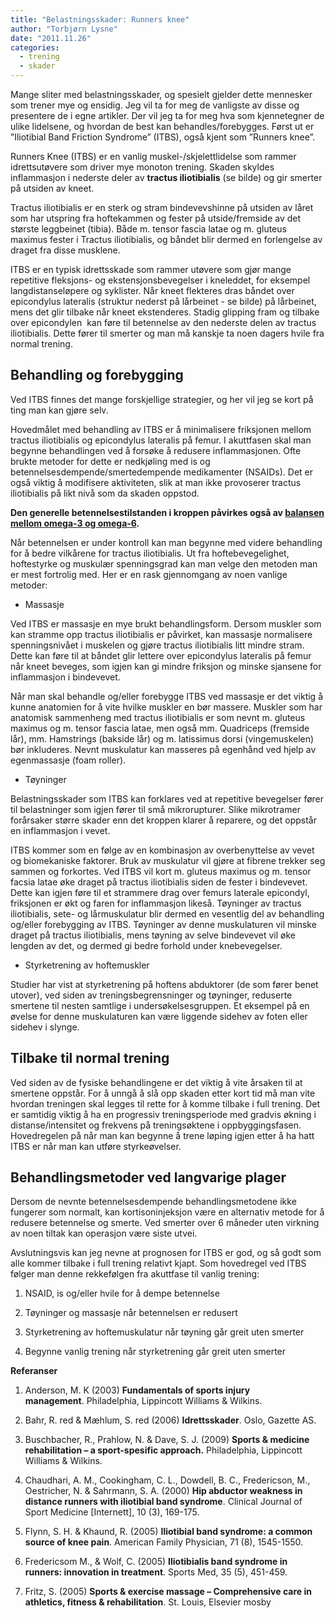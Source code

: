 ```yaml
---
title: "Belastningsskader: Runners knee"
author: "Torbjørn Lysne"
date: "2011.11.26"
categories:
  - trening
  - skader
---
```


Mange sliter med belastningsskader, og spesielt gjelder dette mennesker som trener mye og ensidig. Jeg vil ta for meg de vanligste av disse og presentere de i egne artikler. Der vil jeg ta for meg hva som kjennetegner de ulike lidelsene, og hvordan de best kan behandles/forebygges. Først ut er ”Iliotibial Band Friction Syndrome” (ITBS), også kjent som ”Runners knee”.

Runners Knee (ITBS) er en vanlig muskel-/skjelettlidelse som rammer idrettsutøvere som driver mye monoton trening. Skaden skyldes inflammasjon i nederste deler av **tractus iliotibialis** (se bilde) og gir smerter på utsiden av kneet.

Tractus iliotibialis er en sterk og stram bindevevshinne på utsiden av låret som har utspring fra hoftekammen og fester på utside/fremside av det største leggbeinet (tibia). Både m. tensor fascia latae og m. gluteus maximus fester i Tractus iliotibialis, og båndet blir dermed en forlengelse av draget fra disse musklene.

ITBS er en typisk idrettsskade som rammer utøvere som gjør mange repetitive fleksjons- og ekstensjonsbevegelser i kneleddet, for eksempel langdistanseløpere og syklister. Når kneet flekteres dras båndet over epicondylus lateralis (struktur nederst på lårbeinet - se bilde) på lårbeinet, mens det glir tilbake når kneet ekstenderes. Stadig glipping fram og tilbake over epicondylen  kan føre til betennelse av den nederste delen av tractus iliotibialis. Dette fører til smerter og man må kanskje ta noen dagers hvile fra normal trening.

## Behandling og forebygging

Ved ITBS finnes det mange forskjellige strategier, og her vil jeg se kort på ting man kan gjøre selv.

Hovedmålet med behandling av ITBS er å minimalisere friksjonen mellom tractus iliotibialis og epicondylus lateralis på femur. I akuttfasen skal man begynne behandlingen ved å forsøke å redusere inflammasjonen. Ofte brukte metoder for dette er nedkjøling med is og betennelsesdempende/smertedempende medikamenter (NSAIDs). Det er også viktig å modifisere aktiviteten, slik at man ikke provoserer tractus iliotibialis på likt nivå som da skaden oppstod.

**Den generelle betennelsestilstanden i kroppen påvirkes også av [balansen mellom omega-3 og omega-6](http://www.friskogfunksjonell.no/omega-3-og-omega-6-i-kostholdet/ "Omega-3 og Omega-6 i kostholdet").**

Når betennelsen er under kontroll kan man begynne med videre behandling for å bedre vilkårene for tractus iliotibialis. Ut fra hoftebevegelighet, hoftestyrke og muskulær spenningsgrad kan man velge den metoden man er mest fortrolig med. Her er en rask gjennomgang av noen vanlige metoder:

-   Massasje

Ved ITBS er massasje en mye brukt behandlingsform. Dersom muskler som kan stramme opp tractus iliotibialis er påvirket, kan massasje normalisere spenningsnivået i muskelen og gjøre tractus iliotibialis litt mindre stram. Dette kan føre til at båndet glir lettere over epicondylus lateralis på femur når kneet beveges, som igjen kan gi mindre friksjon og minske sjansene for inflammasjon i bindevevet.

Når man skal behandle og/eller forebygge ITBS ved massasje er det viktig å kunne anatomien for å vite hvilke muskler en bør massere. Muskler som har anatomisk sammenheng med tractus iliotibialis er som nevnt m. gluteus maximus og m. tensor fascia latae, men også mm. Quadriceps (fremside lår), mm. Hamstrings (bakside lår) og m. latissimus dorsi (vingemuskelen) bør inkluderes. Nevnt muskulatur kan masseres på egenhånd ved hjelp av egenmassasje (foam roller).

-   Tøyninger

Belastningsskader som ITBS kan forklares ved at repetitive bevegelser fører til belastninger som igjen fører til små mikrorupturer. Slike mikrotramer forårsaker større skader enn det kroppen klarer å reparere, og det oppstår en inflammasjon i vevet.

ITBS kommer som en følge av en kombinasjon av overbenyttelse av vevet og biomekaniske faktorer. Bruk av muskulatur vil gjøre at fibrene trekker seg sammen og forkortes. Ved ITBS vil kort m. gluteus maximus og m. tensor facsia latae øke draget på tractus iliotibialis siden de fester i bindevevet. Dette kan igjen føre til et strammere drag over femurs laterale epicondyl, friksjonen er økt og faren for inflammasjon likeså. Tøyninger av tractus iliotibialis, sete- og lårmuskulatur blir dermed en vesentlig del av behandling og/eller forebygging av ITBS. Tøyninger av denne muskulaturen vil minske draget på tractus iliotibialis, mens tøyning av selve bindevevet vil øke lengden av det, og dermed gi bedre forhold under knebevegelser.

-   Styrketrening av hoftemuskler

Studier har vist at styrketrening på hoftens abduktorer (de som fører benet utover), ved siden av treningsbegrensninger og tøyninger, reduserte smertene til nesten samtlige i undersøkelsesgruppen. Et eksempel på en øvelse for denne muskulaturen kan være liggende sidehev av foten eller sidehev i slynge.

## Tilbake til normal trening

Ved siden av de fysiske behandlingene er det viktig å vite årsaken til at smertene oppstår. For å unngå å slå opp skaden etter kort tid må man vite hvordan treningen skal legges til rette for å komme tilbake i full trening. Det er samtidig viktig å ha en progressiv treningsperiode med gradvis økning i distanse/intensitet og frekvens på treningsøktene i oppbyggingsfasen. Hovedregelen på når man kan begynne å trene løping igjen etter å ha hatt ITBS er når man kan utføre styrkeøvelser.

## Behandlingsmetoder ved langvarige plager

Dersom de nevnte betennelsesdempende behandlingsmetodene ikke fungerer som normalt, kan kortisoninjeksjon være en alternativ metode for å redusere betennelse og smerte. Ved smerter over 6 måneder uten virkning av noen tiltak kan operasjon være siste utvei.

Avslutningsvis kan jeg nevne at prognosen for ITBS er god, og så godt som alle kommer tilbake i full trening relativt kjapt. Som hovedregel ved ITBS følger man denne rekkefølgen fra akuttfase til vanlig trening:

1.  NSAID, is og/eller hvile for å dempe betennelse

2.  Tøyninger og massasje når betennelsen er redusert

3.  Styrketrening av hoftemuskulatur når tøyning går greit uten smerter

4.  Begynne vanlig trening når styrketrening går greit uten smerter

**Referanser**

1.  Anderson, M. K (2003) **Fundamentals of sports injury management**. Philadelphia, Lippincott Williams & Wilkins.

2.  Bahr, R. red & Mæhlum, S. red (2006) **Idrettsskader**. Oslo, Gazette AS.

3.  Buschbacher, R., Prahlow, N. & Dave, S. J. (2009) **Sports & medicine rehabilitation – a sport-spesific approach.** Philadelphia, Lippincott Williams & Wilkins.

4.  Chaudhari, A. M., Cookingham, C. L., Dowdell, B. C., Fredericson, M., Oestricher, N. & Sahrmann, S. A. (2000) **Hip abductor weakness in distance runners with iliotibial band syndrome**. Clinical Journal of Sport Medicine \[Internett\], 10 (3), 169-175.

5.  Flynn, S. H. & Khaund, R. (2005) **Iliotibial band syndrome: a common source of knee pain**. American Family Physician, 71 (8), 1545-1550.

6.  Fredericsom M., & Wolf, C. (2005) **Iliotibialis band syndrome in runners: innovation in treatment**. Sports Med, 35 (5), 451-459.

7.  Fritz, S. (2005) **Sports & exercise massage – Comprehensive care in athletics, fitness & rehabilitation**. St. Louis, Elsevier mosby
